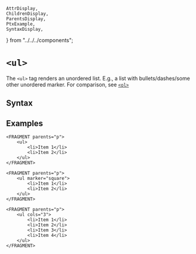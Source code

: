     AttrDisplay,
    ChildrenDisplay,
    ParentsDisplay,
    PtxExample,
    SyntaxDisplay,
} from "../../../components";

# `<ul>`

The `<ul>` tag renders an unordered list. E.g., a list with bullets/dashes/some other unordered marker. For comparison, see [`<ol>`](./ol)

## Syntax

<SyntaxDisplay name="ul" />

## Examples

```ptx-example
<FRAGMENT parents="p">
    <ul>
        <li>Item 1</li>
        <li>Item 2</li>
    </ul>
</FRAGMENT>
```

```ptx-example
<FRAGMENT parents="p">
    <ul marker="square">
        <li>Item 1</li>
        <li>Item 2</li>
    </ul>
</FRAGMENT>
```

```ptx-example
<FRAGMENT parents="p">
    <ul cols="3">
        <li>Item 1</li>
        <li>Item 2</li>
        <li>Item 3</li>
        <li>Item 4</li>
    </ul>
</FRAGMENT>
```
